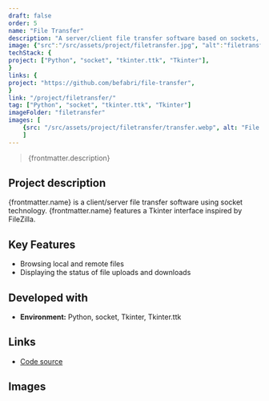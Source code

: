 ```yaml
---
draft: false
order: 5
name: "File Transfer"
description: "A server/client file transfer software based on sockets, featuring a Tkinter interface."
image: {"src":"/src/assets/project/filetransfer.jpg", "alt":"filetransfer"}
techStack: {
project: ["Python", "socket", "tkinter.ttk", "Tkinter"],
}
links: {
project: "https://github.com/befabri/file-transfer",
}
link: "/project/filetransfer/"
tag: ["Python", "socket", "tkinter.ttk", "Tkinter"]
imageFolder: "filetransfer"
images: [
    {src: "/src/assets/project/filetransfer/transfer.webp", alt: "File transfer demo"}
    ]
---
```


> {frontmatter.description}

## Project description

{frontmatter.name} is a client/server file transfer software using socket technology. {frontmatter.name} features a Tkinter interface inspired by FileZilla.

## Key Features

- Browsing local and remote files
- Displaying the status of file uploads and downloads

## Developed with

-   **Environment:** Python, socket, Tkinter, Tkinter.ttk

## Links

-   [Code source](https://github.com/befabri/file-transfer)

## Images
